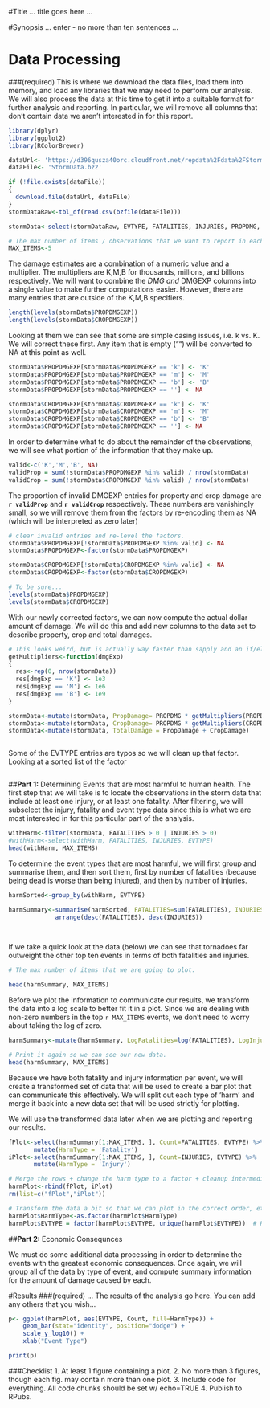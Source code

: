 
#Title
... title goes here ...

#Synopsis
... enter - no more than ten sentences ...


# Data Processing
###(required)
This is where we download the data files, load them into memory, and load any libraries that we may need to 
perform our analysis.  We will also process the data at this time to get it into a suitable format for further analysis and reporting.  In particular, we will remove all columns that don't contain data we aren't interested in for this report.

```r

library(dplyr)
library(ggplot2)
library(RColorBrewer)

dataUrl<- 'https://d396qusza40orc.cloudfront.net/repdata%2Fdata%2FStormData.csv.bz2'
dataFile<- 'StormData.bz2'

if (!file.exists(dataFile))
{
  download.file(dataUrl, dataFile)
}
stormDataRaw<-tbl_df(read.csv(bzfile(dataFile)))

stormData<-select(stormDataRaw, EVTYPE, FATALITIES, INJURIES, PROPDMG, PROPDMGEXP, CROPDMG, CROPDMGEXP)

# The max number of items / observations that we want to report in each plot, table, etc.
MAX_ITEMS<-5

```

The damage estimates are a combination of a numeric value and a multiplier.  The multipliers are K,M,B for thousands, millions, and billions respectively.  We will want to combine the *DMG and *DMGEXP columns into a single value to make further computations easier.  However, there are many entries that are outside of the K,M,B specifiers.

```r
length(levels(stormData$PROPDMGEXP))
length(levels(stormData$CROPDMGEXP))
```

Looking at them we can see that some are simple casing issues, i.e. k vs. K.  We will correct these first.  Any item that is empty ("") will be converted to NA at this point as well.

```r

stormData$PROPDMGEXP[stormData$PROPDMGEXP == 'k'] <- 'K'
stormData$PROPDMGEXP[stormData$PROPDMGEXP == 'm'] <- 'M'
stormData$PROPDMGEXP[stormData$PROPDMGEXP == 'b'] <- 'B'
stormData$PROPDMGEXP[stormData$PROPDMGEXP == ''] <- NA

stormData$CROPDMGEXP[stormData$CROPDMGEXP == 'k'] <- 'K'
stormData$CROPDMGEXP[stormData$CROPDMGEXP == 'm'] <- 'M'
stormData$CROPDMGEXP[stormData$CROPDMGEXP == 'b'] <- 'B'
stormData$CROPDMGEXP[stormData$CROPDMGEXP == ''] <- NA

```

In order to determine what to do about the remainder of the observations, we will see what portion of the information that they make up.
```r
valid<-c('K','M','B', NA)
validProp = sum(!stormData$PROPDMGEXP %in% valid) / nrow(stormData)
validCrop = sum(!stormData$CROPDMGEXP %in% valid) / nrow(stormData)
```

The proportion of invalid DMGEXP entries for property and crop damage are **`r validProp`** and **`r validCrop`** respectively.  These numbers are vanishingly small, so we will remove them from the factors by re-encoding them as NA (which will be interpreted as zero later)

```r

# clear invalid entries and re-level the factors.
stormData$PROPDMGEXP[!stormData$PROPDMGEXP %in% valid] <- NA
stormData$PROPDMGEXP<-factor(stormData$PROPDMGEXP)

stormData$CROPDMGEXP[!stormData$CROPDMGEXP %in% valid] <- NA
stormData$CROPDMGEXP<-factor(stormData$CROPDMGEXP)

# To be sure...
levels(stormData$PROPDMGEXP)
levels(stormData$CROPDMGEXP)

```

With our newly corrected factors, we can now compute the actual dollar amount of damage.  We will do this and add new columns to the data set to describe property, crop and total damages.

```r


# This looks weird, but is actually way faster than sapply and an if/else set of statements....
getMultipliers<-function(dmgExp)
{
  res<-rep(0, nrow(stormData))
  res[dmgExp == 'K'] <- 1e3
  res[dmgExp == 'M'] <- 1e6
  res[dmgExp == 'B'] <- 1e9
} 

stormData<-mutate(stormData, PropDamage= PROPDMG * getMultipliers(PROPDMGEXP))
stormData<-mutate(stormData, CropDamage= PROPDMG * getMultipliers(CROPDMGEXP))
stormData<-mutate(stormData, TotalDamage = PropDamage + CropDamage)

```


```r
```

Some of the EVTYPE entries are typos so we will clean up that factor.  Looking at a sorted list of the factor

```r



```

##**Part 1:** Determining Events that are most harmful to human health.
The first step that we will take is to locate the observations in the storm data that include at least one injury, or at least one fatality.  After filtering, we will subselect the injury, fatality and event type data
since this is what we are most interested in for this particular part of the analysis.

```r

withHarm<-filter(stormData, FATALITIES > 0 | INJURIES > 0)
#withHarm<-select(withHarm, FATALITIES, INJURIES, EVTYPE)
head(withHarm, MAX_ITEMS)

```

To determine the event types that are most harmful, we will first group and summarise them, and then sort them, first by number of fatalities (because being dead is worse than being injured), and then by number of injuries.

```r

harmSorted<-group_by(withHarm, EVTYPE)

harmSummary<-summarise(harmSorted, FATALITIES=sum(FATALITIES), INJURIES=sum(INJURIES)) %>%
             arrange(desc(FATALITIES), desc(INJURIES))

                     
```

If we take a quick look at the data (below) we can see that tornadoes far outweight the other top ten events in terms of both fatalities and injuries.  

```r

# The max number of items that we are going to plot.

head(harmSummary, MAX_ITEMS)

```

Before we plot the information to communicate our results, we transform the data into a log scale to better fit it in a plot.  Since we are dealing with non-zero numbers in the top `r MAX_ITEMS` events, we don't need to worry about taking the log of zero.

```r

harmSummary<-mutate(harmSummary, LogFatalities=log(FATALITIES), LogInjuries=log(INJURIES) )

# Print it again so we can see our new data.
head(harmSummary, MAX_ITEMS)

```

Because we have both fatality and injury information per event, we will create a transformed set of data that will be used to create a bar plot that can communicate this effectively.  We will split out each type of 'harm' and merge it back into a new data set that will be used strictly for plotting.
  
We will use the transformed data later when we are plotting and reporting our results.
  
```r

fPlot<-select(harmSummary[1:MAX_ITEMS, ], Count=FATALITIES, EVTYPE) %>% 
       mutate(HarmType = 'Fatality')
iPlot<-select(harmSummary[1:MAX_ITEMS, ], Count=INJURIES, EVTYPE) %>% 
       mutate(HarmType = 'Injury')

# Merge the rows + change the harm type to a factor + cleanup intermediates.
harmPlot<-rbind(fPlot, iPlot)
rm(list=c("fPlot","iPlot"))

# Transform the data a bit so that we can plot in the correct order, etc.
harmPlot$HarmType<-as.factor(harmPlot$HarmType)
harmPlot$EVTYPE = factor(harmPlot$EVTYPE, unique(harmPlot$EVTYPE))  # Reorder Levels


```

##**Part 2:** Economic Consequnces

We must do some additional data processing in order to determine the events with the greatest economic consequences.  Once again, we will group all of the data by type of event, and compute summary information for the amount of damage caused by each.






#Results
###(required)
... The results of the analysis go here.  You can add any others that you wish...

```r


p<- ggplot(harmPlot, aes(EVTYPE, Count, fill=HarmType)) +
    geom_bar(stat="identity", position="dodge") +
    scale_y_log10() +
    xlab("Event Type")

print(p)

```

###Checklist
1. At least 1 figure containing a plot.
2. No more than 3 figures, though each fig. may contain more than one plot.
3. Include code for everything.  All code chunks should be set w/ echo=TRUE
4. Publish to RPubs.


